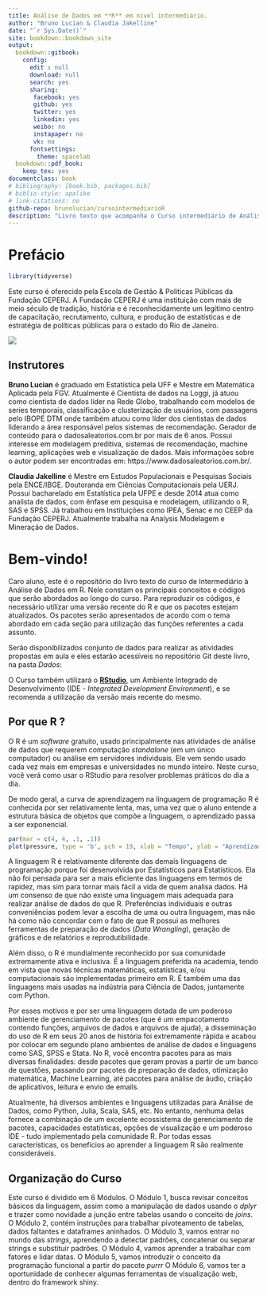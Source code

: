 ```yaml
--- 
title: Análise de Dados em **R** em nivel intermediário. 
author: "Bruno Lucian & Claudia Jakelline"
date: "`r Sys.Date()`"
site: bookdown::bookdown_site
output: 
  bookdown::gitbook:
    config:
      edit : null
      download: null
      search: yes
      sharing:
       facebook: yes
       github: yes
       twitter: yes
       linkedin: yes
       weibo: no
       instapaper: no
       vk: no
      fontsettings:
        theme: spacelab
  bookdown::pdf_book:
    keep_tex: yes
documentclass: book
# bibliography: [book.bib, packages.bib]
# biblio-style: apalike
# link-citations: no
github-repo: brunolucian/cursointermediarioR
description: "Livro texto que acompanha o Curso intermediário de Análise de Dados em R "
---
```



# Prefácio {-}

```r
library(tidyverse)
```

Este curso é oferecido pela Escola de Gestão & Politicas Públicas da Fundação CEPERJ. A Fundação CEPERJ é uma instituição com mais de meio século de tradição,  história e é reconhecidamente um legítimo centro de capacitação, recrutamento, cultura, e produção de estatísticas e de estratégia de políticas públicas para o estado do Rio de Janeiro.

![](fig/logo.png)

## Instrutores {-}

**Bruno Lucian** é graduado em Estatística pela UFF e Mestre em Matemática Aplicada pela FGV. Atualmente é Cientista de dados na Loggi, já atuou como cientista de dados líder na Rede Globo, trabalhando com modelos de series temporais, classificação e clusterização de usuários, com passagens pelo IBOPE DTM onde também atuou como líder dos cientistas de dados liderando a área responsável pelos sistemas de recomendação. Gerador de conteúdo para o dadosaleatorios.com.br por mais de 6 anos. Possui interesse em modelagem preditiva, sistemas de recomendação, machine learning, aplicações web e visualização de dados. Mais informações sobre o autor podem ser encontradas em: https://www.dadosaleatorios.com.br/.

**Claudia Jakelline** é Mestre em Estudos Populacionais e Pesquisas Sociais pela ENCE/IBGE. Doutoranda em Ciências Computacionais pela UERJ.
Possui bacharelado em Estatística pela UFPE e desde 2014 atua como analista de dados, com ênfase em pesquisa e modelagem, utilizando o R, SAS e SPSS. Já trabalhou em Instituições como IPEA, Senac e no CEEP da Fundação CEPERJ. Atualmente trabalha na Analysis Modelagem e Mineração de Dados.

# Bem-vindo! {-}

Caro aluno, este é o repositório do livro texto do curso de Intermediário à Análise de Dados em R. Nele constam os principais conceitos e códigos que serão abordados ao longo do curso. Para reproduzir os códigos, é necessário utilizar uma versão recente do R e que os pacotes estejam atualizados. Os pacotes serão apresentados de acordo com o tema abordado em cada seção para utilização das funções referentes a cada assunto.

Serão disponibilizados conjunto de dados para realizar as atividades propostas em aula e eles estarão acessíveis no repositório Git deste livro, na pasta *Dados*:

O Curso também utilizará o [__RStudio__](https://www.rstudio.com/download), um Ambiente Integrado de Desenvolvimento (IDE - _Integrated Development Environment_), e se recomenda a utilização da versão mais recente do mesmo.

## Por que R ? {-}

O R é um _software_ gratuito, usado principalmente nas atividades de análise de dados que requerem computação _standalone_ (em um único computador) ou análise em servidores individuais. Ele vem sendo usado cada vez mais em empresas e universidades no mundo inteiro. Neste curso, você verá como usar o RStudio para  resolver problemas práticos do dia a dia.

De modo geral, a curva de aprendizagem na linguagem de programação R é conhecida por ser relativamente lenta, mas, uma vez que o aluno entende a estrutura básica de objetos que compõe a linguagem, o aprendizado passa a ser exponencial.


```r
par(mar = c(4, 4, .1, .1))
plot(pressure, type = 'b', pch = 19, xlab = "Tempo", ylab = "Aprendizado", axes = FALSE)
```

A linguagem R é relativamente diferente das demais linguagens de programação porque foi desenvolvida por Estatísticos para Estatísticos. Ela não foi pensada para ser a mais eficiente das linguagens em termos de rapidez, mas sim para tornar mais fácil a vida de quem analisa dados. Há um consenso de que não existe uma linguagem mais adequada para realizar análise de dados do que R. Preferências individuais e outras conveniências podem levar a escolha de uma ou outra linguagem, mas não há como não concordar com o fato de que R possui as melhores ferramentas de preparação de dados (_Data Wrangling_), geração de gráficos e de relatórios e reprodutibilidade.

Além disso, o R é mundialmente reconhecido por sua comunidade extremamente ativa e inclusiva. É a linguagem preferida na academia, tendo em vista que novas técnicas matemáticas, estatísticas, e/ou computacionais são implementadas primeiro em R. É também uma das linguagens mais usadas na indústria para Ciência de Dados, juntamente com Python. 

Por esses motivos e por ser uma linguagem dotada de um poderoso ambiente de gerenciamento de pacotes (que é um empacotamento contendo funções, arquivos de dados e arquivos de ajuda), a disseminação do uso de R em seus 20 anos de história foi extremamente rápida e acabou por colocar em segundo plano ambientes de análise de dados e linguagens como SAS, SPSS e Stata. No R, você encontra pacotes para as mais diversas finalidades: desde pacotes que geram provas a partir de um banco de questões, passando por pacotes de preparação de dados, otimização matemática, Machine Learning, até pacotes para análise de áudio, criação de aplicativos, leitura e envio de emails.

Atualmente, há diversos ambientes e linguagens utilizadas para Análise de Dados, como Python, Julia, Scala, SAS, etc. No entanto, nenhuma delas fornece a combinação de um excelente ecossistema de gerenciamento de pacotes, capacidades estatísticas, opções de visualização e um poderoso IDE - tudo implementado pela comunidade R. Por todas essas características, os benefícios ao aprender a linguagem R são realmente consideráveis.

## Organização do Curso {-}

Este curso é dividido em 6 Módulos. 
O Módulo 1, busca revisar conceitos básicos da linguagem, assim como a manipulação de dados usando o *dplyr* e trazer como novidade a junção entre tabelas usando o conceito de *joins*.  
O Módulo 2, contém instruções para trabalhar pivoteamento de tabelas, dados faltantes e dataframes aninhados. 
O Módulo 3, vamos entrar no mundo das *strings*, aprendendo a detectar padrões, concatenar ou separar strings e substituir padrões.
O Módulo 4, vamos aprender a trabalhar com fatores e lidar datas.
O Módulo 5, vamos introduzir o conceito da programação funcional a partir do pacote *purrr*
O Módulo 6, vamos ter a oportunidade de conhecer algumas ferramentas de visualização web, dentro do framework shiny.
